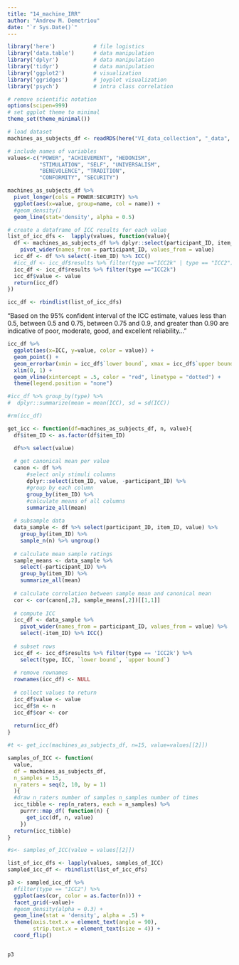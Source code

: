 ```yaml
---
title: "14_machine_IRR"
author: "Andrew M. Demetriou"
date: "`r Sys.Date()`"
---
```


```r
library('here')            # file logistics
library('data.table')      # data manipulation
library('dplyr')           # data manipulation
library('tidyr')           # data manipulation
library('ggplot2')         # visualization
library('ggridges')        # joyplot visualization
library('psych')           # intra class correlation

# remove scientific notation
options(scipen=999)
# set ggplot theme to minimal
theme_set(theme_minimal())

# load dataset
machines_as_subjects_df <- readRDS(here("VI_data_collection", "_data", "machine_response_data", "machines_as_subjects_df.RDS"))

# include names of variables
values<-c("POWER", "ACHIEVEMENT", "HEDONISM",  
          "STIMULATION", "SELF", "UNIVERSALISM", 
          "BENEVOLENCE", "TRADITION",  
          "CONFORMITY", "SECURITY")
```

```r
machines_as_subjects_df %>%
  pivot_longer(cols = POWER:SECURITY) %>%
  ggplot(aes(x=value, group=name, col = name)) +
  #geom_density()
  geom_line(stat='density', alpha = 0.5)
```

```r
# create a dataframe of ICC results for each value
list_of_icc_dfs <-  lapply(values, function(value){
  df <- machines_as_subjects_df %>% dplyr::select(participant_ID, item_ID, value) %>%
    pivot_wider(names_from = participant_ID, values_from = value)
  icc_df <- df %>% select(-item_ID) %>% ICC()
  #icc_df <- icc_df$results %>% filter(type =="ICC2k" | type == "ICC2")
  icc_df <- icc_df$results %>% filter(type =="ICC2k")
  icc_df$value <- value
  return(icc_df)
})

icc_df <- rbindlist(list_of_icc_dfs)
```

"Based on the 95% confident interval of the ICC estimate, values less than 0.5, between 0.5 and 0.75, between 0.75 and 0.9, and greater than 0.90 are indicative of poor, moderate, good, and excellent reliability..."

```r
icc_df %>%
  ggplot(aes(x=ICC, y=value, color = value)) +
  geom_point() +
  geom_errorbar(xmin = icc_df$`lower bound`, xmax = icc_df$`upper bound`) +
  xlim(0, 1) + 
  geom_vline(xintercept = .5, color = "red", linetype = "dotted") +
  theme(legend.position = "none")

#icc_df %>% group_by(type) %>%
#  dplyr::summarize(mean = mean(ICC), sd = sd(ICC))

#rm(icc_df)
```

```r
get_icc <- function(df=machines_as_subjects_df, n, value){
  df$item_ID <- as.factor(df$item_ID)

  df%>% select(value)
  
  # get canonical mean per value
  canon <- df %>%
      #select only stimuli columns
      dplyr::select(item_ID, value, -participant_ID) %>%
      #group by each column
      group_by(item_ID) %>%
      #calculate means of all columns
      summarize_all(mean)
  
  # subsample data
  data_sample <- df %>% select(participant_ID, item_ID, value) %>% 
    group_by(item_ID) %>%
    sample_n(n) %>% ungroup() 
  
  # calculate mean sample ratings
  sample_means <- data_sample %>%
    select(-participant_ID) %>%
    group_by(item_ID) %>%
    summarize_all(mean)
  
  # calculate correlation between sample mean and canonical mean
  cor <- cor(canon[,2], sample_means[,2])[[1,1]]
  
  # compute ICC
  icc_df <- data_sample %>%
    pivot_wider(names_from = participant_ID, values_from = value) %>%
    select(-item_ID) %>% ICC() 
  
  # subset rows
  icc_df <- icc_df$results %>% filter(type == 'ICC2k') %>%
    select(type, ICC, `lower bound`, `upper bound`)
  
  # remove rownames
  rownames(icc_df) <- NULL
  
  # collect values to return
  icc_df$value <- value
  icc_df$n <- n
  icc_df$cor <- cor
  
  return(icc_df)
}  

#t <- get_icc(machines_as_subjects_df, n=15, value=values[[2]])
```

```r
samples_of_ICC <- function(
  value,
  df = machines_as_subjects_df, 
  n_samples = 15, 
  n_raters = seq(2, 10, by = 1)
  ){
  #draw n_raters number of samples n_samples number of times
  icc_tibble <- rep(n_raters, each = n_samples) %>% 
    purrr::map_df( function(n) { 
      get_icc(df, n, value)
    })
  return(icc_tibble)
}

#s<- samples_of_ICC(value = values[[2]])
```

```r
list_of_icc_dfs <- lapply(values, samples_of_ICC)
sampled_icc_df <- rbindlist(list_of_icc_dfs)
```

```r
p3 <- sampled_icc_df %>%
  #filter(type == "ICC2") %>%
  ggplot(aes(cor, color = as.factor(n))) +
  facet_grid(~value)+
  #geom_density(alpha = 0.3) + 
  geom_line(stat = 'density', alpha = .5) +
  theme(axis.text.x = element_text(angle = 90), 
        strip.text.x = element_text(size = 4)) +
  coord_flip()


p3
```

